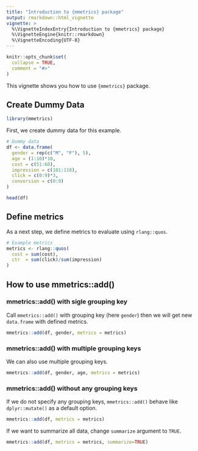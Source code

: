 ```yaml
---
title: "Introduction to {mmetrics} package"
output: rmarkdown::html_vignette
vignette: >
  %\VignetteIndexEntry{Introduction to {mmetrics} package}
  %\VignetteEngine{knitr::rmarkdown}
  %\VignetteEncoding{UTF-8}
---
```


```r
knitr::opts_chunk$set(
  collapse = TRUE,
  comment = "#>"
)
```


This vignette shows you how to use `{mmetrics}` package.

## Create Dummy Data
```r
library(mmetrics)
```

First, we create dummy data for this example.
```r
# Dummy data
df <- data.frame(
  gender = rep(c("M", "F"), 5),
  age = (1:10)*10,
  cost = c(51:60),
  impression = c(101:110),
  click = c(0:9)*3,
  conversion = c(0:9)
)

head(df)
```

## Define metrics
As a next step, we define metrics to evaluate using `rlang::quos`. 
```r
# Example metrics
metrics <- rlang::quos(
  cost = sum(cost),
  ctr  = sum(click)/sum(impression)
)
```

## How to use mmetrics::add() 

### mmetrics::add() with sigle grouping key
Call `mmetrics::add()` with grouping key (here `gender`) then we will get new `data.frame` with defined metrics.
```r
mmetrics::add(df, gender, metrics = metrics)
```

### mmetrics::add() with multiple grouping keys
We can also use multiple grouping keys.
```r
mmetrics::add(df, gender, age, metrics = metrics)
```

### mmetrics::add() without any grouping keys
If we do not specify any grouping keys, `mmetrics::add()` behave like `dplyr::mutate()` as a default option.
```r
mmetrics::add(df, metrics = metrics)
```

If we want to summarize all data, change `summarize` argument to `TRUE`.
```r
mmetrics::add(df, metrics = metrics, summarize=TRUE)
```
